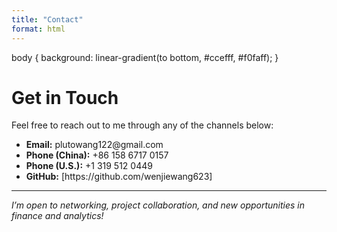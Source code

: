 ```yaml
---
title: "Contact"
format: html
---
```

body {
  background: linear-gradient(to bottom, #ccefff, #f0faff);
}

#  Get in Touch

Feel free to reach out to me through any of the channels below:

- **Email:** plutowang122@gmail.com  
- **Phone (China):** +86 158 6717 0157  
- **Phone (U.S.):** +1 319 512 0449  
- **GitHub:** [https://github.com/wenjiewang623]

---

_I'm open to networking, project collaboration, and new opportunities in finance and analytics!_


<script>
  const snowflakes = 30;
  for (let i = 0; i < snowflakes; i++) {
    const snowflake = document.createElement("div");
    snowflake.className = "snowflake";
    snowflake.style.left = Math.random() * 100 + "vw";
    snowflake.style.animationDuration = (Math.random() * 5 + 5) + "s";
    snowflake.style.fontSize = (Math.random() * 10 + 10) + "px";
    snowflake.innerHTML = "❄️";
    document.body.appendChild(snowflake);
  }
</script>

